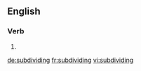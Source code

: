 ==English==

===Verb===
{{head|en}}

# {{present participle of|subdivide}}

[[de:subdividing]]
[[fr:subdividing]]
[[vi:subdividing]]